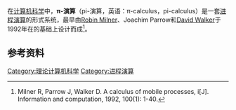 {{DISPLAYTITLE:π-演算}}
{{expand|time=2014-06-16T01:12:24+00:00}}
在[[计算机科学|计算机科学]]中，'''π-演算'''（pi-演算，英语：π-calculus，pi-calculus）是一套[[进程演算|进程演算]]的形式系统，最早由[[Robin_Milner|Robin Milner]]、Joachim Parrow和[[David_Walker_(computer_scientist)|David Walker]]于1992年在{{link-en|通信系统演算|Calculus of communicating systems|通信系统演算}}的基础上设计而成<ref>Milner R, Parrow J, Walker D. A calculus of mobile processes, i[J]. Information and computation, 1992, 100(1): 1-40.</ref>。
== 参考资料 ==
{{reflist}}
{{并发计算}}

{{Compsci-stub}}
[[Category:理论计算机科学|Category:理论计算机科学]]
[[Category:进程演算|Category:进程演算]]